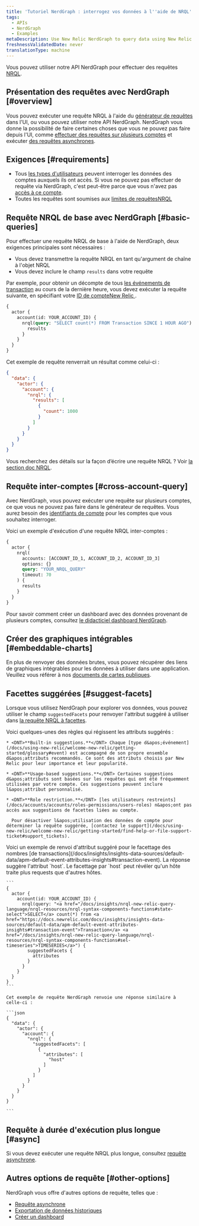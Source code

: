 ```yaml
---
title: 'Tutoriel NerdGraph : interrogez vos données à l''aide de NRQL'
tags:
  - APIs
  - NerdGraph
  - Examples
metaDescription: Use New Relic NerdGraph to query data using New Relic Query Language (NRQL).
freshnessValidatedDate: never
translationType: machine
---
```


Vous pouvez utiliser notre API NerdGraph pour effectuer des requêtes [NRQL](/docs/insights/nrql-new-relic-query-language/using-nrql/introduction-nrql).

## Présentation des requêtes avec NerdGraph [#overview]

Vous pouvez exécuter une requête NRQL à l&apos;aide du [générateur de requêtes](/docs/query-your-data/explore-query-data/query-builder/introduction-query-builder) dans l&apos;UI, ou vous pouvez utiliser notre API NerdGraph. NerdGraph vous donne la possibilité de faire certaines choses que vous ne pouvez pas faire depuis l&apos;UI, comme [effectuer des requêtes sur plusieurs comptes](#cross-account-query) et exécuter [des requêtes asynchrones](/docs/apis/nerdgraph/examples/async-queries-nrql-tutorial).

## Exigences [#requirements]

* Tous [les types d&apos;utilisateurs](/docs/accounts/accounts-billing/new-relic-one-user-management/user-type) peuvent interroger les données des comptes auxquels ils ont accès. Si vous ne pouvez pas effectuer de requête via NerdGraph, c&apos;est peut-être parce que vous n&apos;avez pas [accès à ce compte](/docs/accounts/accounts-billing/new-relic-one-user-management/user-management-concepts/#understand-concepts).
* Toutes les requêtes sont soumises aux [limites de requêtesNRQL](/docs/query-your-data/nrql-new-relic-query-language/get-started/rate-limits-nrql-queries)

## Requête NRQL de base avec NerdGraph [#basic-queries]

Pour effectuer une requête NRQL de base à l&apos;aide de NerdGraph, deux exigences principales sont nécessaires :

* Vous devez transmettre la requête NRQL en tant qu&apos;argument de chaîne à l&apos;objet NRQL
* Vous devez inclure le champ `results` dans votre requête

Par exemple, pour obtenir un décompte de tous [les événements de transaction](/docs/insights/insights-data-sources/default-data/apm-default-event-attributes-insights#transaction-event) au cours de la dernière heure, vous devez exécuter la requête suivante, en spécifiant votre [ID de compteNew Relic ](/docs/accounts/accounts-billing/account-structure/account-id).

```graphql
{
  actor {
    account(id: YOUR_ACCOUNT_ID) {
      nrql(query: "SELECT count(*) FROM Transaction SINCE 1 HOUR AGO") {
        results
      }
    }
  }
}
```

Cet exemple de requête renverrait un résultat comme celui-ci :

```json
{
  "data": {
    "actor": {
      "account": {
        "nrql": {
          "results": [
            {
              "count": 1000
            }
          ]
        }
      }
    }
  }
}
```

Vous recherchez des détails sur la façon d’écrire une requête NRQL ? Voir [la section doc NRQL](/docs/insights/nrql-new-relic-query-language/using-nrql/introduction-nrql).

## Requête inter-comptes [#cross-account-query]

Avec NerdGraph, vous pouvez exécuter une requête sur plusieurs comptes, ce que vous ne pouvez pas faire dans le générateur de requêtes. Vous aurez besoin des [identifiants de compte](/docs/accounts/accounts-billing/account-structure/account-id) pour les comptes que vous souhaitez interroger.

Voici un exemple d&apos;exécution d&apos;une requête NRQL inter-comptes :

```graphql
{
  actor {
    nrql(
      accounts: [ACCOUNT_ID_1, ACCOUNT_ID_2, ACCOUNT_ID_3]
      options: {}
      query: "YOUR_NRQL_QUERY"
      timeout: 70
    ) {
      results
    }
  }
}
```

Pour savoir comment créer un dashboard avec des données provenant de plusieurs comptes, consultez [le didacticiel dashboard NerdGraph](/docs/apis/nerdgraph/examples/nerdgraph-dashboards#cross-account).

## Créer des graphiques intégrables [#embeddable-charts]

En plus de renvoyer des données brutes, vous pouvez récupérer des liens de graphiques intégrables pour les données à utiliser dans une application. Veuillez vous référer à nos [documents de cartes publiques](/docs/query-your-data/explore-query-data/dashboards/share-charts-dashboards-externally/#chart).

## Facettes suggérées [#suggest-facets]

Lorsque vous utilisez NerdGraph pour explorer vos données, vous pouvez utiliser le champ `suggestedFacets` pour renvoyer l&apos;attribut suggéré à utiliser dans [la requête NRQL à facettes](/docs/insights/nrql-new-relic-query-language/nrql-resources/nrql-syntax-components-functions#sel-facet).

<CollapserGroup>
  <Collapser id="suggested-facet-rules" title="Règles régissant les facettes suggérées">
    Voici quelques-unes des règles qui régissent les attributs suggérés :

    * <DNT>**Built-in suggestions.**</DNT> Chaque [type d&apos;événement](/docs/using-new-relic/welcome-new-relic/getting-started/glossary#event) est accompagné de son propre ensemble d&apos;attributs recommandés. Ce sont des attributs choisis par New Relic pour leur importance et leur popularité.

    * <DNT>**Usage-based suggestions.**</DNT> Certaines suggestions d&apos;attributs sont basées sur les requêtes qui ont été fréquemment utilisées par votre compte. Ces suggestions peuvent inclure l&apos;attribut personnalisé.

    * <DNT>**Role restriction.**</DNT> [les utilisateurs restreints](/docs/accounts/accounts/roles-permissions/users-roles) n&apos;ont pas accès aux suggestions de facettes liées au compte.

      Pour désactiver l&apos;utilisation des données de compte pour déterminer la requête suggérée, [contactez le support](/docs/using-new-relic/welcome-new-relic/getting-started/find-help-or-file-support-ticket#support_tickets).
  </Collapser>
</CollapserGroup>

<CollapserGroup>
  <Collapser id="example-suggested-query" title="Exemple de renvoi d'attribut suggéré">
    Voici un exemple de renvoi d&apos;attribut suggéré pour le facettage des nombres [de transactions](/docs/insights/insights-data-sources/default-data/apm-default-event-attributes-insights#transaction-event). La réponse suggère l&apos;attribut `host`. Le facettage par `host` peut révéler qu&apos;un hôte traite plus requests que d&apos;autres hôtes.

    ```
    {
      actor {
        account(id: YOUR_ACCOUNT_ID) {
          nrql(query: "<a href="/docs/insights/nrql-new-relic-query-language/nrql-resources/nrql-syntax-components-functions#state-select">SELECT</a> count(*) from <a href="https://docs.newrelic.com/docs/insights/insights-data-sources/default-data/apm-default-event-attributes-insights#transaction-event">Transaction</a> <a href="/docs/insights/nrql-new-relic-query-language/nrql-resources/nrql-syntax-components-functions#sel-timeseries">TIMESERIES</a>") {
            suggestedFacets {
              attributes
            }
          }
        }
      }
    }
    ```

    Cet exemple de requête NerdGraph renvoie une réponse similaire à celle-ci :

    ```json
    {
      "data": {
        "actor": {
          "account": {
            "nrql": {
              "suggestedFacets": [
                {
                  "attributes": [
                    "host"
                  ]
                }
              ]
            }
          }
        }
      }
    }

    ```
  </Collapser>
</CollapserGroup>

## Requête à durée d&apos;exécution plus longue [#async]

Si vous devez exécuter une requête NRQL plus longue, consultez [requête asynchrone](/docs/apis/nerdgraph/examples/async-queries-nrql-tutorial).

## Autres options de requête [#other-options]

NerdGraph vous offre d&apos;autres options de requête, telles que :

* [Requête asynchrone](/docs/apis/nerdgraph/examples/async-queries-nrql-tutorial)
* [Exportation de données historiques](/docs/apis/nerdgraph/examples/nerdgraph-historical-data-export)
* [Créer un dashboard](/docs/apis/nerdgraph/examples/create-widgets-dashboards-api)